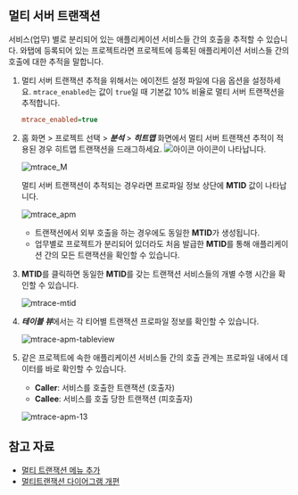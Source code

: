 ## 멀티 서버 트랜잭션 

서비스(업무) 별로 분리되어 있는 애플리케이션 서비스들 간의 호출을 추적할 수 있습니다. 와탭에 등록되어 있는 프로젝트라면 프로젝트에 등록된 애플리케이션 서비스들 간의 호출에 대한 추적을 말합니다.

1. 멀티 서버 트랜잭션 추적을 위해서는 에이전트 설정 파일에 다음 옵션을 설정하세요. `mtrace_enabled`는 값이 `true`일 때 기본값 10% 비율로 멀티 서버 트랜잭션을 추적합니다.  

    ```ini title='whatap.conf'
    mtrace_enabled=true 
    ```

1. 홈 화면 > 프로젝트 선택 > ***분석*** > ***히트맵*** 화면에서 멀티 서버 트랜잭션 추적이 적용된 경우 히트맵 트랜잭션을 드래그하세요. <!-- ***M*** --> ![아이콘](/img/ic-s-mult-transation.svg) 아이콘이 나타납니다.
    <!-- m 아이콘 확대 스크린샷 필요 -->
    ![mtrace_M](https://img.whatap.io/media/user_guide_application/dashboard/mtrace_M.png)

    멀티 서버 트랜잭션이 추적되는 경우라면 프로파일 정보 상단에 **MTID** 값이 나타납니다.

    ![mtrace_apm](/img/mtr-java-mtid.png)

    * 트랜잭션에서 외부 호출을 하는 경우에도 동일한 **MTID**가 생성됩니다.
    * 업무별로 프로젝트가 분리되어 있더라도 처음 발급한 **MTID**를 통해 애플리케이션 간의 모든 트랜잭션을 확인할 수 있습니다.

1. **MTID**를 클릭하면 동일한 **MTID**를 갖는 트랜잭션 서비스들의 개별 수행 시간을 확인할 수 있습니다.

    ![mtrace-mtid](https://img.whatap.io/media/images/Screenshot_2020-12-17_W_JAVA_DEMO_5490_-_Application_Monitoring11.png)

1. ***테이블 뷰***에서는 각 티어별 트랜잭션 프로파일 정보를 확인할 수 있습니다.

    ![mtrace-apm-tableview](https://img.whatap.io/media/images/Screenshot_2020-12-17_W_JAVA_DEMO_5490_-_Application_Monitoring12.png)

1. 같은 프로젝트에 속한 애플리케이션 서비스들 간의 호출 관계는 프로파일 내에서 데이터를 바로 확인할 수 있습니다.

    * **Caller**: 서비스를 호출한 트랜잭션 (호출자)
    * **Callee**: 서비스를 호출 당한 트랜잭션 (피호출자)

    ![mtrace-apm-13](https://img.whatap.io/media/images/Screenshot_2020-12-17_W_JAVA_DEMO_5490_-_Application_Monitoring13.png)

## 참고 자료

* [멀티 트랜잭션 메뉴 추가](https://www.whatap.io/ko/blog/85/index.html)
* [멀티트랜잭션 다이어그램 개편](https://www.whatap.io/ko/blog/72/index.html)